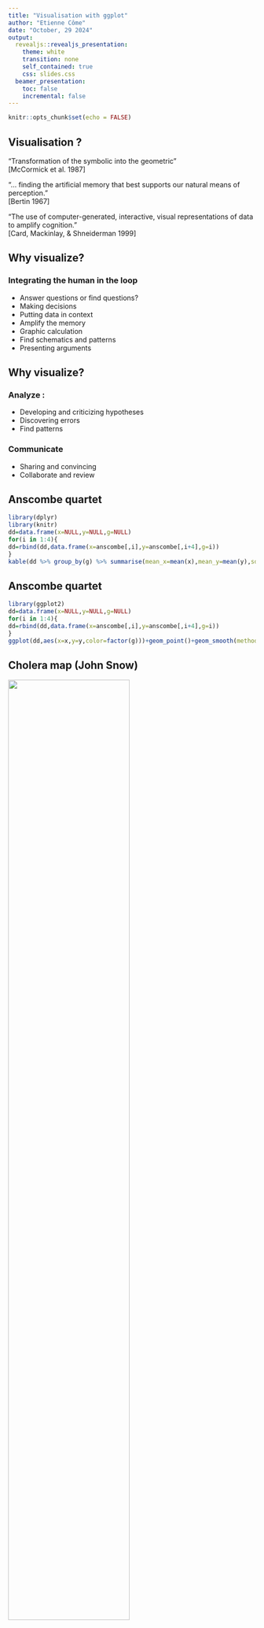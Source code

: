 ```yaml
---
title: "Visualisation with ggplot"
author: "Etienne Côme"
date: "October, 29 2024"
output:
  revealjs::revealjs_presentation:
    theme: white
    transition: none
    self_contained: true
    css: slides.css
  beamer_presentation:
    toc: false
    incremental: false
---
```


```r
knitr::opts_chunk$set(echo = FALSE)
```



## Visualisation ?
<link href="https://fonts.googleapis.com/css?family=Armata&display=swap" rel="stylesheet">
“Transformation of the symbolic into the geometric”</br>
[McCormick et al. 1987]

“... finding the artificial memory that best supports our
natural means of perception.” </br>
[Bertin 1967]

“The use of computer-generated, interactive, visual
representations of data to amplify cognition.”</br>
[Card, Mackinlay, & Shneiderman 1999]


## Why visualize?
### Integrating the human in the loop
<ul>
<li>Answer questions or find questions? 
<li>Making decisions
<li>Putting data in context
<li>Amplify the memory
<li>Graphic calculation
<li>Find schematics and patterns
<li>Presenting arguments
</ul>

## Why visualize?

### Analyze :
<ul>
<li>Developing and criticizing hypotheses
<li>Discovering errors
<li>Find patterns
</ul>

### Communicate
<ul>
<li>Sharing and convincing
<li>Collaborate and review
</ul>

## <span class="red">Anscombe quartet</span>
```r
library(dplyr)
library(knitr)
dd=data.frame(x=NULL,y=NULL,g=NULL)
for(i in 1:4){
dd=rbind(dd,data.frame(x=anscombe[,i],y=anscombe[,i+4],g=i))
}
kable(dd %>% group_by(g) %>% summarise(mean_x=mean(x),mean_y=mean(y),sd_x=sd(x),sd_y=sd(y)))
```


## <span class="red">Anscombe quartet</span> {data-background=#ffffff}
```r
library(ggplot2)
dd=data.frame(x=NULL,y=NULL,g=NULL)
for(i in 1:4){
dd=rbind(dd,data.frame(x=anscombe[,i],y=anscombe[,i+4],g=i))
}
ggplot(dd,aes(x=x,y=y,color=factor(g)))+geom_point()+geom_smooth(method='lm',se=FALSE,fullrange=TRUE,size=0.7,alpha=0.7)+facet_wrap(~g)
```



## Cholera map (John Snow)
<img src="./images/cholera.jpg" height="70%"></img>



## 
<h1 ><span class="green"> Visualization </span><h1><h1>=</h1>
<h1>encode the data using </h1><h1> <span class="red">visual chanels </span></h1>



## <span class="red">Visual channels</span> {data-background=#ffffff}
<img src="./images/bertin1.png" height="700px"/>
<h4 class="orange" style="text-align:center"> Bertin Jacques, Sémiologie graphique, Paris, Mouton/Gauthier-Villars, 1967.</h4>



## <span class="red">Visual channels</span> {data-background=#ffffff}
<img src="./images/bertin2.png" height="65%"/>
<h4 class="orange" style="text-align:center"> Bertin Jacques, Sémiologie graphique, Paris, Mouton/Gauthier-Villars, 1967.</h4>

## Marks // visuals channels

### Marks :
graphical building blocks
<img height="25%" src="images/channels.png"></img>

### Visual channels :
The visual properties that varie

## <span class="red">Marks, visual channels </span> {data-background=#ffffff}
<img src="./images/marks_chanels.png" height="95%"/>


## <span class="red">Marks, visual channels </span> {data-background=#ffffff}
<img src="./images/marks_chanels3.png" height="95%"/>
All channels are not equals

## <span class="red">Marks, visual channels </span> {data-background=#ffffff}
<h4><span class="red">The best channels depend on the feature type (continuous, categorical, ordinal,...)</span></h4>
<img src="./images/marks_chanels2.png" height="95%"/>

## <span class="red">Marks, visual channels </span> {data-background=#ffffff}
<img src="./images/marks_chanels4.png" height="95%"/>
<p style="color:black">The interesting part is not already available</p>

## pre-attentive processing
### How many 3 ?
1281768756138976546984506985604982826762
9809858458224509856458945098450980943585
9091030209905959595772564675050678904567
8845789809821677654876364908560912949686


## pre-attentive processing
### How many 3 ?
12817687561<span style="color:#ff0000">3</span>8976546984506985604982826762
980985845822450985645894509845098094<span style="color:#ff0000">3</span>585
90910<span style="color:#ff0000">3</span>0209905959595772564675050678904567
8845789809821677654876<span style="color:#ff0000">3</span>64908560912949686


## <span class="red">pre-attentive processing</span> {data-background=#ffffff}
<img height="500px" src="./images/colour_P.gif"></img>

## <span class="red">pre-attentive processing</span> {data-background=#ffffff}
<img height="500px" src="./images/shape_P.gif"></img>


## <span class="red">pre-attentive processing</span> {data-background=#ffffff}
<img height="500px" src="./images/conjoin_P.gif"></img>


## {data-background=#ffffff}
<img src="./images/gggram1.png" height="95%"/> 



## {data-background=#ffffff}
<img src="./images/gggram2.png" height="95%"/>



## {data-background=#ffffff}
<img src="./images/gggram3.png" height="95%"/>




## 
```r
library(ggplot2)
ggplot(mpg)+geom_point(aes(x=cty,y=hwy,color=class))
```

##
<h1> Questions ? Features types  ?</h1><h1> <span class="blue">continuous ?</span> <span class="green">discretes ?</span> <span class="red">ordinals ?</span> <span class="purple">temporal ?</span> <span class="orange">spatials ?</span></h1><h1></h1>



##
<h1> <span class="green">Some categories</span> <h1><h1>and</h1><h1> <span class="red"> one quantity for each modality</span> </h1>


##
<h1 class="green"> The bar chart</h1>





## <span class="green"> le bar chart</span>
```r
library(rjson)
library(dplyr)
?mpg
```


<h4> dataset mpg </h4>
<ul>

<li>manufacturer.

<li>model.

<li>displ. engine displacement, in litres

<li>...
</ul>

## <span class="green"> The bar chart</span>
```r
m_cty = mpg %>% group_by(manufacturer) %>% summarize(mcty=mean(cty))
ggplot(data=m_cty)+
  geom_bar(aes(x=manufacturer,y=mcty),stat = 'identity')+
  scale_x_discrete("Manufacturer")+
  scale_y_continuous("Miles / Gallon (City conditions)")
```


## <span class="green"> Order ?</span>
```r
m_cty_ordered = m_cty %>% arrange(desc(mcty)) %>% 
  mutate(manufacturer=factor(manufacturer,levels=manufacturer))
ggplot(data=m_cty_ordered)+
  geom_bar(aes(x=manufacturer,y=mcty),stat = 'identity')+
  scale_x_discrete("Manufacturer")+
  scale_y_continuous("Miles / Gallon (City conditions)")
```

## <span class="green"> Horizontal ?</span>
```r
ggplot(data=m_cty_ordered)+
  geom_bar(aes(x=manufacturer,y=mcty),stat = 'identity')+
  scale_x_discrete("Manufacturer")+
  scale_y_continuous("Miles / Gallon (City conditions)")+
  coord_flip()
```

##
<h1> The line : </h1>
<h1> <span class="green"> 1 numeric variable </span></h1> <h1>with respect</h1><h1> <span class="purple"> to time</span></h1>

##
<h1>Vélib' data :</h1>
```r
url="./data/sp_Lyon.json"
library(dplyr)
# read some data
data=fromJSON(file=url)
# to data.frame
extract = function(x){
  data.frame(id=x$'_id',
             time= x$download_date,
             nbbikes = x$available_bikes )
  }
st_tempstats.df=do.call(rbind,lapply(data,extract))
tempstats.df=st_tempstats.df |> group_by(time) |> summarise(nbbikes = sum(nbbikes))
```

## Time, natural order
```r
ggplot(data=tempstats.df,aes(x=time,y=nbbikes))+geom_point()
```

## Time, natural order
```r
ggplot(data=tempstats.df,aes(x=time,y=nbbikes))+geom_line()
```

## Aspect ratio
```r
ggplot(data=tempstats.df,aes(x=time,y=nbbikes))+geom_line()
```

## Aspect ratio
```r
ggplot(data=tempstats.df,aes(x=time,y=nbbikes))+geom_line()
```

## Aspect ratio
```r
ggplot(data=tempstats.df,aes(x=time,y=nbbikes))+geom_line()
```

## Aspect ratio, 45°
Heuristic: use the aspect ratio that results in an average line slope of 45°.
<img src="images/aspectratio.png" height="55%">
<h4 class="orange" style="text-align:center">Cleveland, William S., Marylyn E. McGill, and Robert McGill. "The shape parameter of a two-variable graph." Journal of the American Statistical Association 83.402 (1988): 289-300.</h4>

## Area + Scale
```r
ggplot(data=tempstats.df,aes(x=time,y=nbbikes))+geom_area()
```

## Point of view
```r
ggplot(data=tempstats.df,aes(x=time,y=max(nbbikes)-nbbikes))+
  geom_area()
```

##
<h1> <span class="green"> 1 numeric variable</span></h1> <h1>with respect </h1><h1 ><span class="purple"> to time</span></h1><h1> <span class="purple"> + categories</span></h1>

## Velib data per stations
```r
# read data and pre-processing
url = "./data/sp_Lyon.json"
data=fromJSON(file=url)
extract = function(x){
  data.frame(id=x$'_id',
             time= x$download_date,
             nbbikes = x$available_bikes )
  }
st_tempstats.df=do.call(rbind,lapply(data,extract))
sel = st_tempstats.df %>% select(id) %>% unique() %>% sample_n(8) %>% pull()
# selection de quelques stations
st_tempstats_sub.df = st_tempstats.df %>% 
  filter(id %in% sel)
```

## Multiple line charts
```r
ggplot(data=st_tempstats_sub.df)+
  geom_line(aes(x=time,y=nbbikes,group=id,color=factor(id)),size=2)
```

## Small multiples
```r
ggplot(data=st_tempstats_sub.df)+
  geom_line(aes(x=time,y=nbbikes,group=id,color=factor(id)),size=2)+
  facet_grid(id ~ .)
```


##
<h1> <span class="red"> 2 numeric features </span></h1><h1 ><span class="green"> + categories</span> </h1>

## Scatter plot + colors
```r
mpg_su = mpg %>% 
  filter(class %in% c('compact','suv','pickup','minivan')) 
ggplot(mpg_su)+geom_point(aes(x=cty,y=hwy,color=class))
```

## Scatter plot + symbols
```r
mpg_su = mpg %>% 
  filter(class %in% c('compact','suv','pickup','minivan')) 
ggplot(mpg_su)+geom_point(aes(x=cty,y=hwy,shape=class))
```

##
<h1> <span class="red"> 3  numeric features (with one >0)</span></h1><h1 ><span class="green"> + categories</span> </h1>



## Scatter plot + color + size
```r
ggplot(mpg_su)+geom_point(aes(x=cty,y=hwy,color=class,size=displ))
```

## Scatter plot + color + size ! scales
```r
ggplot(mpg_su)+geom_point(aes(x=cty,y=hwy,color=class,size=displ))
```

##
<h1> Circle size : radius or area ?</h1>
<script src="./libs/d3.v3.min.js"></script>

<h4> Rayon </h4>
<svg id="g1" width="500px" height="150px">
</svg>
<script>
var svg = d3.select("#g1")
svg.selectAll("circle").data([5, 25, 50]).enter().append("circle").attr("cx",function(d,i){return 20+i*100}).attr("cy",52).attr("r",function(d){return d}).style("fill","#2ca02c").style("stroke","#165016").style("stroke-width","2px")
svg.selectAll("text").data([5, 25, 50]).enter().append("text").attr("x",function(d,i){return 20+i*100}).attr("y",125).text(function(d){return d})
</script>
<h4> Aire </h4>

<svg id="g2" width="500px" height="150px">
</svg>
<script>
var svg = d3.select("#g2")
svg.selectAll("circle").data([5, 25, 50]).enter().append("circle").attr("cx",function(d,i){return 20+i*100}).attr("cy",52).attr("r",function(d){return Math.sqrt(d)*3}).style("fill","#2ca02c").style("stroke","#165016").style("stroke-width","2px")
svg.selectAll("text").data([5, 25, 50]).enter().append("text").attr("x",function(d,i){return 20+i*100}).attr("y",125).text(function(d){return d})
</script>

## Color scales
https://colorbrewer2.org

<img src="./images/choro.jpeg" height="400px">

color scheme + discretisation 

## Color scales
https://colorbrewer2.org

<img src="./images/hcl.png" height="400px">

color scheme + interpolation (! color space)



## More complex graphics
https://www.data-to-viz.com/

ex: More than 3 continuous variables ?


## More complex graphics
https://www.data-to-viz.com/

ex: More than 3 continuous variables ?

<img src="./images/parallel.png" height="400px">

Parallel plot


## More complex graphics
https://www.data-to-viz.com/

ex: Multimodal distributions ?

## More complex graphics
https://www.data-to-viz.com/

ex: Multimodal distributions ?

<img src="./images/violin.png" height="400px">

Violin plot

## {data-background=#ffffff}
<img src="./images/choisir-un-graphique.png" height=600>


## {background-image="./images/tufteP.jpg" background-opacity="0.2"}
<h2 class="r-fit-text mhead">Tufte</h2>
<h2 class="r-fit-text mhead">Data-ink ratio</h2>
<h2 class="r-fit-text mhead">Lying factor</h2>

##
<h1>Principle :</h1>


$$\textrm{Lie factor} = \frac{\textrm{visual effect size}}{\textrm{data effect size}}$$




##
<h1 class="red">Lie factor :</h1>
$$\textrm{data effect size} = \frac{27.5 - 18}{18} \times 100 = 53 \%$$
<img src="./images/tuft2n.png" height="400px"/>
<h4 class="orange" style="text-align:center">Edward Tufte, The Visual Display of Quantitative Information, Cheshire, CT, Graphics Press, 2001, 2e éd. (1re éd. 1983)</h4>



##
<h1 class="red">Lie factor :</h1>
$$\textrm{visual effect size} = \frac{5.3 -0.6}{0.6} \times 100 = 783 \%$$
<img src="./images/tuft2n.png" height="400px"/>
<h4 class="orange" style="text-align:center">Edward Tufte, The Visual Display of Quantitative Information, Cheshire, CT, Graphics Press, 2001, 2e éd. (1re éd. 1983)</h4>


##
<h1 class="red">Lie factor :</h1>
$$\textrm{Lie factor} = \frac{783}{53} = 14.8$$
<img src="./images/tuft2n.png" height="400px"/>
<h4 class="orange" style="text-align:center">Edward Tufte, The Visual Display of Quantitative Information, Cheshire, CT, Graphics Press, 2001, 2e éd. (1re éd. 1983)</h4>



##
<h1 class="red">Lie factor : 9.4</h1>
<img src="./images/tuft1.gif" height="400px"/>
<h4 class="orange" style="text-align:center">Edward Tufte, The Visual Display of Quantitative Information, Cheshire, CT, Graphics Press, 2001, 2e éd. (1re éd. 1983)</h4>

##
<img src="./images/lying.jpg" height="400"/>
<p>knowing that the "apple"" area (in green ) is equal to $2.22\,cm^2$ and that the rim area (in blue) is equal to
$2.96\,cm^2$ compute the lyong factor ?</p>


## Perception
<img src="./images/stevenlaw.png" height="400"></img>
$$S = I^p$$


##
<h1>Principle :</h1>
<h1 class="green">Increase the data density</h1>
$$\textrm{graph data density} = \frac{\textrm{number of entries in data matrix}}{\textrm{area of data display}} $$

##
<h1 class="red">Data density :</h1>
<h4>Avoid graphics with low data density</h4>
<img src="./images/tuft3n.png" height="600px"/>
<h4 class="orange" style="text-align:center">Edward Tufte, The Visual Display of Quantitative Information, Cheshire, CT, Graphics Press, 2001, 2e éd. (1re éd. 1983)</h4>


##
<h1 class="red">Data density :</h1>
<h4>Avoid graphics with low data density</h4>
<img src="./images/tuft4.png" height="600px"/>
<h4 class="orange" style="text-align:center">Edward Tufte, The Visual Display of Quantitative Information, Cheshire, CT, Graphics Press, 2001, 2e éd. (1re éd. 1983)</h4>

##
<h1>Principle :</h1>
<h1 class="green">Increase the data-ink ratio</h1>
$$\textrm{data-ink ratio} = \frac{\textrm{area of data-ink}}{\textrm{total area of ink}}$$







##
<h1 class="red">Data-ink ratio :</h1>
<img src="./images/removetoimprovepie.gif" height="500px"></img>


##
<h1 class="red">Data-ink ratio :</h1>
<a href="https://speakerdeck.com/cherdarchuk/remove-to-improve-the-data-ink-ratio"><h4>Remove to improve</h4></a>

<a href="https://speakerdeck.com/cherdarchuk/remove-to-improve-the-data-ink-ratio">https://speakerdeck.com/cherdarchuk/remove-to-improve-the-data-ink-ratio</a>

##
<h1 class="red">Data-ink ratio :</h1>
<a href="https://www.youtube.com/watch?v=bDbJBWvonVI"><h4>Remove to improve</h4></a>
<a href="https://www.youtube.com/watch?v=bDbJBWvonVI">https://www.youtube.com/watch?v=bDbJBWvonVI</a>



## Recap
<ul>
<li> Avoid misleading graphics !
<li> Avoid empty graphics
<li> Be parsimonius with ink
<li> Scales !, (!colors, !size) 
<li> Use explicit labels and 
<li> ! categorial features and order
<li> aspect ratio
<li> filetype pdf, svg // png,jpg
</ul>



## <span class="green">ggplot</span>
<h1> gg = <span class="red"> grammar of graphics </span></h1> 
<ul>
<li> "The Grammar of Graphics" (Wilkinson, Annand and Grossman, 2005)
<li> grammar &#8594; same language for all figures 
</ul>


## ggplot


<h4>building blocks of  the grammar</h4>
<ul>
<li> <span class="red">the coordinate system</span>
<li> <span class="red">data and aesthetic mappings</span>,<br>
ex : f(data) &#8594; x position, y position, size, shape, color 
<li> <span class="red">geometric objects</span>,<br>
ex : points, lines, bars, texts 
<li> <span class="red">scales</span>,<br>
ex : f([0, 100]) &#8594; [0, 5] px
<li> <span class="red">facet specification</span>,<br>
ex : split the data into several plots
<li><span class="red">statistical transformations</span>,<br> 
ex : average, coounting, regression
</ul>
</section>


## ggplot
<h4>Make a graphic :</h4>
<ul>
<li> add several layers 
<li> with their own visual encoding and possibly their own data
<li> (+ optional) add statistical transformation
<li> (+ optional) change scale options
<li> (+ optional) specify title, theme, guides, style ...
</ul>
<br><br>
<h4 class="red">! data = tidy data.frame with the right feature types</h4>



## <span class="green">ggplot, géométries</span>
<h4>Make a graphic :</h4>
<ul>
<li> add several layers 
<pre><code class="r">+geom_line()</pre></code>
<li> with their own visual encoding and possibly their own data
<pre><code class="r">aes(x=a,y=b,...)</pre></code>
</ul>
<h4>Exemple</h4>
<pre><code class="r">
ggplot(mpg)+
  geom_point(aes(x=cty,y=hwy,color=manufacturer,shape=factor(cyl)))
ggplot(mpg,aes(x=cty,y=hwy,color=manufacturer,shape=factor(cyl)))+
  geom_jitter()
</pre></code>



## ggplot
```r
ggplot(mpg,aes(x=cty,y=hwy,color=class))+geom_point()
```

## ggplot
```r
ggplot(mpg,aes(x=cty,y=hwy,color=class))+geom_jitter()
```


## ggplot
```r
ggplot(mpg,aes(x=cty,fill=class))+geom_histogram(binwidth=2)
```

## ggplot
```r
ggplot(mpg,aes(y=cty,x=class))+geom_violin()
```


## <span class="green">ggplot, scales</span>
<h4>Make a graphic :</h4>
<ul>
<li> add several layers 
<pre><code class="r">+geom_line()</pre></code>
<li> with their own visual encoding and possibly their own data
<pre><code class="r">aes(x=a,y=b,...)</pre></code>
<li> (+ optionel) change scale options
<pre><code class="r">scale_fill_brewer(palette=3,type="qual")
scale_x_continuous(limits=c(0,45),breaks=seq(0,45,2))</pre></code>
</ul>



## <span class="green">ggplot, scales</span>
```r
ggplot(mpg,aes(x=cty,y=hwy,color=manufacturer,shape=factor(cyl)))+
  geom_jitter()+
  scale_x_continuous(limits=c(0,45),breaks=seq(0,45,2))
```


##
<h1><span class="green">Colors</span> <br><span class="orange"></span><br> <span class="purple">scales</span></h1>







## <span class="green">ggplot, faceting</span>
<h4>Make a graphic :</h4>
<ul>
<li> add several layers 
<pre><code class="r">+geom_line()</pre></code>
<li> with their own visual encoding and possibly their own data
<pre><code class="r">aes(x=a,y=b,...)</pre></code>
<li> (+ optionel) change scale options
<pre><code class="r">scale_fill_brewer(palette=3,type="qual")
scale_x_continuous(limits=c(0,45),breaks=seq(0,45,2))</pre></code>
<li> use facet ?
<pre><code class="r">facet_grid(. ~ cyl)</pre></code>
</ul>

## <span class="green">ggplot, faceting</span>
```r
ggplot(data=mpg,aes(x=hwy,y=cty,color=class))+
  geom_point()+
  facet_wrap(~year)
```

## <span class="green">ggplot, stats</span>
<h4>Make a graphic :</h4>
<ul>
<li> add several layers 
<pre><code class="r">+geom_line()</pre></code>
<li> with their own visual encoding and possibly their own data
<pre><code class="r">aes(x=a,y=b,...)</pre></code>
<li> (+ optionel) change scale options
<pre><code class="r">scale_fill_brewer(palette=3,type="qual")
scale_x_continuous(limits=c(0,45),breaks=seq(0,45,2))</pre></code>
<li> add statistics
<pre><code class="r">stat_density2d()</pre></code>
</ul>


## ggplot
```r
ggplot(mpg,aes(y=cty,x=hwy))+
  geom_point(color="blue")+stat_density2d()
```

## ggplot
```r
ggplot(mpg,aes(y=cty,x=hwy))+
  geom_point(color="blue")+stat_smooth()
```

## ggplot
```r
library(hexbin)
ggplot(mpg,aes(y=cty,x=hwy))+
  stat_binhex()
```


## Sources

<ul>
<li> https://github.com/rfordatascience/tidytuesday
<li> https://www.r-graph-gallery.com/index.html
<li> http://www.cis.umassd.edu/~dkoop/cis467
<li> https://www.namwkim.org/datavis
<li> https://courses.cs.washington.edu/courses/cse512
<li> https://serialmentor.com/dataviz/
<li> http://socviz.co/gettingstarted.html
</ul>

## Exercises
Update the scale and labels
```r
# téléchargement et remise en forme des données
url = "./data/sp_Lyon.json"
data=fromJSON(file=url)
extract = function(x){
  data.frame(id=x$'_id',
             time= x$download_date,
             nbbikes = x$available_bikes )
  }
st_tempstats.df=do.call(rbind,lapply(data,extract))
# selection de 3 stations
st_tempstats_sub.df = st_tempstats.df %>% 
  filter(id %in% sel)
ggplot(data=st_tempstats_sub.df)+
  geom_line(aes(x=time,y=nbbikes,group=id,color=factor(id)),size=2)+
  facet_grid(id ~ .)
```

## Exercises
Update the scale and labels
```r
ggplot(data=st_tempstats_sub.df)+
  geom_line(aes(x=time,y=nbbikes,group=id,color=factor(id)),size=2)+
  facet_grid(id ~ .)
```


## Exercises
Reproduce this graphic (Iris data)
```r
ggplot(data=iris,aes(x=Petal.Length,y=Petal.Width,color=Species,shape=Species))+geom_point()+geom_density2d()
```

## Exercices
Reproduce this graphic (mtcars data)
! modifier le theme du graphique ?theme
```r
mto = mtcars %>% mutate(label = rownames(mtcars)) %>% arrange(mpg)  %>% mutate(label=factor(label,levels=label))
ggplot(data=mto,aes(y=label,x=mpg))+geom_point()+geom_text(aes(y=label,x=mpg+1,label=label),hjust= "left")+theme_bw()+scale_x_continuous(limits=c(10,50),"Miles / Gallon")+scale_y_discrete("")+theme(axis.title.y = element_blank(), axis.text.y = element_blank(),line = element_blank(),rect=element_blank(),axis.line.x = element_line(),axis.ticks.x.bottom = element_line())
```

## Exercises
Reproduce this graphic
```r
library(tidyr)
# téléchargement et remise en forme des données
url = "./data/sp_Lyon.json"
data=fromJSON(file=url)
extract = function(x){
  data.frame(id=x$'_id',
             time= x$download_date,
             nbbikes = x$available_bikes )
  }
st_tempstats.df=do.call(rbind,lapply(data,extract))
# taille des stations
st_size.df = st_tempstats.df %>% group_by(id) %>% summarise(size=max(nbbikes))
# ratio de remplissage
st_fillratio.df = st_tempstats.df %>% left_join(st_size.df) %>% mutate(fillratio = nbbikes/size) %>% select(id,time,fillratio)
# passage en large
X = st_fillratio.df%>% spread(time,fillratio,fill = 0)
# kmeans
Xnum=X[,2:ncol(X)]
K=8
clust= kmeans(Xnum,K)
clust.df  = data.frame(id=X[,1],cluster=factor(clust$cluster,levels=1:K))
res.df = st_fillratio.df %>% left_join(clust.df) %>% mutate(fillratio=ifelse(is.na(fillratio),0,fillratio))
res.mean.df = res.df %>% group_by(time,cluster) %>% summarise(mfillratio=mean(fillratio))
ggplot()+geom_line(data=res.df,aes(x=as.POSIXct(time,origin="1970-01-01"),y=fillratio,color=cluster,group=id),alpha=0.05)+
  geom_line(data=res.mean.df,aes(x=as.POSIXct(time,origin="1970-01-01"),y=mfillratio,color=cluster,group=cluster),size=1.5)+
  facet_grid(cluster~.)+scale_x_datetime("")+scale_y_continuous("Fill / Ratio")
```

## Exercises
Reproduce this graphic
Informations :
<ul>
<li> Bike sharing data from lyon (data folder)
<li> Compute the occupancy rate nb bikes / max(nb bikes)
<li> pivot to wide
<li> do a k-means with 8 clusters X (rows = stations, column = time slot)
<li> facet + mean curve + alpha blending
</ul>



